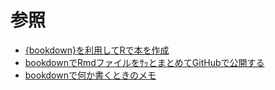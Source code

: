 # 参照

* [{bookdown}を利用してRで本を作成](https://qiita.com/kazutan/items/40b45d4aaba88a4ed706)
* [bookdownでRmdファイルをｻｯとまとめてGitHubで公開する](https://qiita.com/nozma/items/489497fe246ff8533bf9)
* [bookdownで何か書くときのメモ](https://qiita.com/nozma/items/979fcb78275bf5b1628f)
